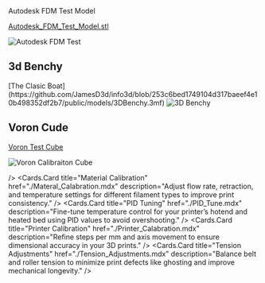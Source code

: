 
<Cards>
  <Cards.Card
    title="General Maintenance"
    href="./General_Maintance.mdx"
    description="Routine upkeep such as tightening screws, lubricating rods, and inspecting belts to ensure optimal performance."
  />
  <Cards.Card
    title="Handy Test Models"
    href="./Handy_Test_Models.mdx"
<h2>Autodesk FDM Test Model</h2>

[Autodesk_FDM_Test_Model.stl](https://github.com/JamesD3d/info3d/blob/253c6bed1749104d317baeef4e10b498352df2b7/public/models/Autodesk_test.stl)

![Autodesk FDM Test](public/models/autdesktest.gif)

<h2>3d Benchy</h2>
[The Clasic Boat](https://github.com/JamesD3d/info3d/blob/253c6bed1749104d317baeef4e10b498352df2b7/public/models/3DBenchy.3mf)



<picture>
 <img src="/models/benchy.png" alt="3D Benchy" loading="lazy" decoding="async" />
</picture>

## Voron Cude
[Voron Test Cube](https://github.com/JamesD3d/info3d/blob/253c6bed1749104d317baeef4e10b498352df2b7/public/models/Voron_Design_Cube_v7.3mf)

![Voron Calibraiton Cube](public/models/voroncube.png)

  />
  <Cards.Card
    title="Material Calibration"
    href="./Materal_Calabration.mdx"
    description="Adjust flow rate, retraction, and temperature settings for different filament types to improve print consistency."
  />
  <Cards.Card
    title="PID Tuning"
    href="./PID_Tune.mdx"
    description="Fine-tune temperature control for your printer’s hotend and heated bed using PID values to avoid overshooting."
  />
  <Cards.Card
    title="Printer Calibration"
    href="./Printer_Calabration.mdx"
    description="Refine steps per mm and axis movement to ensure dimensional accuracy in your 3D prints."
  />
  <Cards.Card
    title="Tension Adjustments"
    href="./Tension_Adjustments.mdx"
    description="Balance belt and roller tension to minimize print defects like ghosting and improve mechanical longevity."
  />
</Cards>